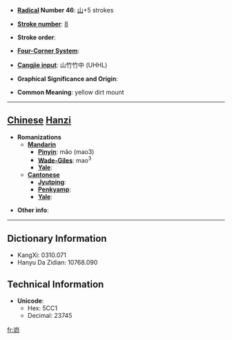 * '''[[Wiktionary:Chinese radical index| Radical]] Number 46''': [[Wiktionary:Chinese radical index 山|山]]+5 strokes

* '''[[Wiktionary:Chinese total strokes index|Stroke number]]''': [[Wiktionary:Chinese total strokes index 8|8]]

* '''Stroke order''': 

* '''[[Wiktionary:Chinese four corner index|Four-Corner System]]''': 

* '''[[Wiktionary:Chinese Cangjie index|Cangjie input]]''': 山竹竹中 (UHHL)

* '''Graphical Significance and Origin''': 

* '''Common Meaning''': yellow dirt mount

----

== [[Chinese]] [[Hanzi]] ==

* '''Romanizations'''
** '''[[Mandarin]]'''
*** '''[[Pinyin]]''': mǎo (mao3)
*** '''[[Wade-Giles]]''': mao<sup>3</sup>
*** '''[[Yale]]''': 
** '''[[Cantonese]]'''
*** '''[[Jyutping]]''':
*** '''[[Penkyamp]]''': 
*** '''[[Yale]]''': 

* '''Other info''': 

----

== Dictionary Information ==

* KangXi: 0310.071
* Hanyu Da Zidian: 10768.090

== Technical Information ==

* '''Unicode''':
** Hex: 5CC1
** Decimal: 23745

[[fr:峁]]